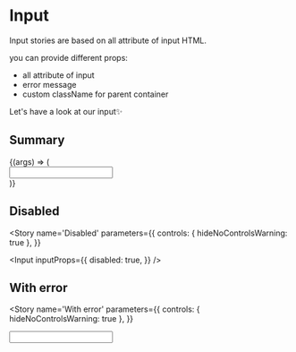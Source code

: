 
<Meta title='Components/Fields/Input' component={Input} />

# Input

Input stories are based on all attribute of input HTML.

you can provide different props:

- all attribute of input
- error message
- custom className for parent container

Let's have a look at our input✨

## Summary

<Canvas>
  <Story
    name='Explorer'
    args={{
      inputProps: {
        placeholder: 'Label',
        disabled: false,
      },
    }}
  >
    {(args) => (
      <div>
        <Input {...args} />
      </div>
    )}
  </Story>
</Canvas>

<ArgsTable of={Input} />

## Disabled

<Story
  name='Disabled'
  parameters={{
    controls: { hideNoControlsWarning: true },
  }}
>
  <Input
    inputProps={{
      disabled: true,
    }}
  />
</Story>

## With error

<Story
  name='With error'
  parameters={{
    controls: { hideNoControlsWarning: true },
  }}
>
  <Input error='Is field is required' />
</Story>
